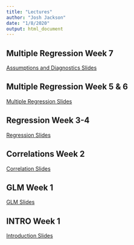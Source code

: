 ```yaml
---
title: "Lectures"
author: "Josh Jackson"
date: "1/8/2020"
output: html_document
---
```


## Multiple Regression Week 7
[Assumptions and Diagnostics Slides](/Lectures/Diagnostics-6.html)

## Multiple Regression Week 5 & 6
[Multiple Regression Slides](/Lectures/multregression-5.html)

## Regression Week 3-4
[Regression Slides](/Lectures/regression-4.html)

## Correlations Week 2
[Correlation Slides](/Lectures/Correlations-3.html)

## GLM Week 1
[GLM Slides](/Lectures/GLM-2.html)

## INTRO Week 1
[Introduction Slides](/Lectures/Introduction-1.html)

